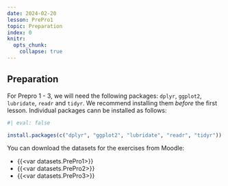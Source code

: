 ```yaml
---
date: 2024-02-20
lesson: PrePro1
topic: Preparation
index: 0
knitr:
  opts_chunk:
    collapse: true
---
```


## Preparation {#sec-prepro-preparation}

For Prepro 1 - 3, we will need the following packages: `dplyr`, `ggplot2`, `lubridate`, `readr` and `tidyr`. We recommend installing them *before* the first lesson. Individual packages cann be installed as follows:

```r
#| eval: false

install.packages(c("dplyr", "ggplot2", "lubridate", "readr", "tidyr"))
```




You can download the datasets for the exercises from Moodle:

- {{<var datasets.PrePro1>}}
- {{<var datasets.PrePro2>}}
- {{<var datasets.PrePro3>}}